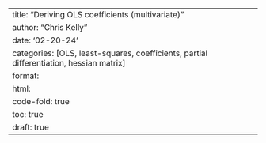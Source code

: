 ---
title: "Deriving OLS coefficients (multivariate)"
author: "Chris Kelly"
date: '02-20-24'
categories: [OLS, least-squares, coefficients, partial differentiation, hessian matrix]
format:
  html:
    code-fold: true
    toc: true
draft: true
---